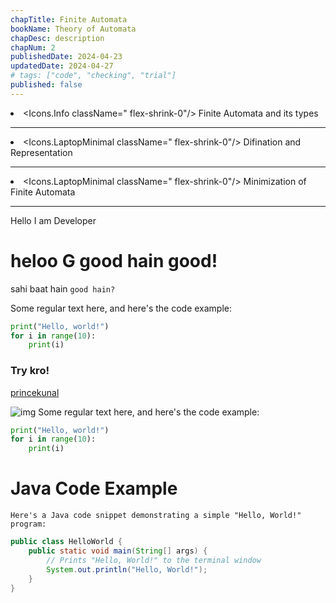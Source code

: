 ```yaml
---
chapTitle: Finite Automata
bookName: Theory of Automata
chapDesc: description
chapNum: 2
publishedDate: 2024-04-23
updatedDate: 2024-04-27
# tags: ["code", "checking", "trial"]
published: false
---
```


<ChapIntro><li className="flex gap-3"><Icons.Info className=" flex-shrink-0"/> Finite Automata and its types </li><hr className="my-2"/><li className="flex gap-3"><Icons.LaptopMinimal className=" flex-shrink-0"/> Difination and Representation </li><hr className="my-2"/><li className="flex gap-3"><Icons.LaptopMinimal className=" flex-shrink-0"/> Minimization of Finite Automata </li></ChapIntro>

---

<Callout type="danger">Hello I am Developer</Callout>
# heloo G good hain good!

sahi baat hain `good hain?`

Some regular text here, and here's the code example:

```python
print("Hello, world!")
for i in range(10):
    print(i)
```
### Try kro!

[princekunal](https://github.com/princekunal101)

![img](https://avatars.githubusercontent.com/u/138247815?v=4)
Some regular text here, and here's the code example:

```python  showLineNumbers /print/#v
print("Hello, world!")
for i in range(10):
    print(i)
```
# Java Code Example
```
Here's a Java code snippet demonstrating a simple "Hello, World!" program:
```
```java { 2} showLineNumbers title="demo.java"
public class HelloWorld {
    public static void main(String[] args) {
        // Prints "Hello, World!" to the terminal window
        System.out.println("Hello, World!");
    }
}

